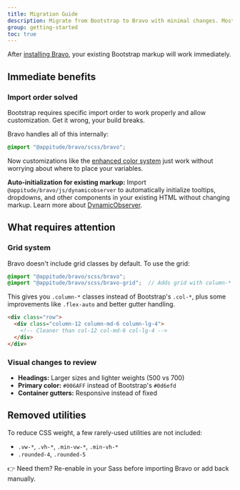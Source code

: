 ```yaml
---
title: Migration Guide
description: Migrate from Bootstrap to Bravo with minimal changes. Most markup stays the same, with enhanced behaviors and styling.
group: getting-started
toc: true
---
```


After [installing Bravo]([[docsref:/getting-started/installation/]]), your existing Bootstrap markup will work immediately.

## Immediate benefits

### Import order solved

Bootstrap requires specific import order to work properly and allow customization. Get it wrong, your build breaks.

Bravo handles all of this internally:
```scss
@import "@appitude/bravo/scss/bravo";
```

Now customizations like the [enhanced color system]([[docsref:/design-tokens/color-system/]]) just work without worrying about where to place your variables.

<div class="alert alert-info">
  <strong>Auto-initialization for existing markup:</strong> Import <code>@appitude/bravo/js/dynamicobserver</code> to automatically initialize tooltips, dropdowns, and other components in your existing HTML without changing markup. Learn more about <a href="[[docsref:/javascript/dynamic-observer/]]">DynamicObserver</a>.
</div>

## What requires attention

### Grid system

Bravo doesn't include grid classes by default. To use the grid:

```scss
@import "@appitude/bravo/scss/bravo";
@import "@appitude/bravo/scss/bravo-grid";  // Adds grid with column-* naming
```

This gives you `.column-*` classes instead of Bootstrap's `.col-*`, plus some improvements like `.flex-auto` and better gutter handling.

```html
<div class="row">
  <div class="column-12 column-md-6 column-lg-4">
    <!-- Cleaner than col-12 col-md-6 col-lg-4 -->
  </div>
</div>
```

### Visual changes to review

* **Headings:** Larger sizes and lighter weights (500 vs 700)
* **Primary color:** `#006AFF` instead of Bootstrap's `#0d6efd`
* **Container gutters:** Responsive instead of fixed

## Removed utilities

To reduce CSS weight, a few rarely-used utilities are not included:

* `.vw-*`, `.vh-*`, `.min-vw-*`, `.min-vh-*`
* `.rounded-4`, `.rounded-5`

👉 Need them? Re-enable in your Sass before importing Bravo or add back manually.